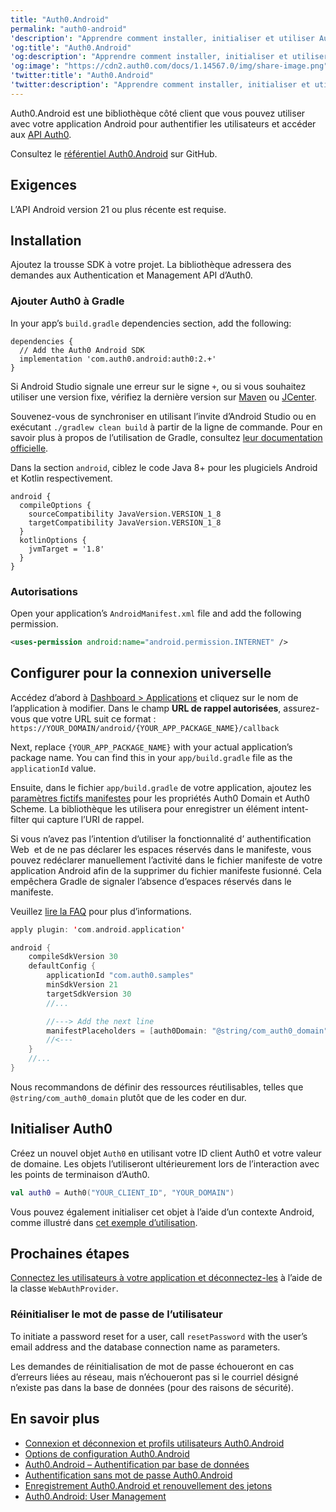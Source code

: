```yaml
---
title: "Auth0.Android"
permalink: "auth0-android"
'description': "Apprendre comment installer, initialiser et utiliser Auth0.Android"
'og:title': "Auth0.Android"
'og:description': "Apprendre comment installer, initialiser et utiliser Auth0.Android"
'og:image': "https://cdn2.auth0.com/docs/1.14567.0/img/share-image.png"
'twitter:title': "Auth0.Android"
'twitter:description': "Apprendre comment installer, initialiser et utiliser Auth0.Android"
---
```


Auth0.Android est une bibliothèque côté client que vous pouvez utiliser avec votre application Android pour authentifier les utilisateurs et accéder aux [API Auth0](/docs/fr-ca/api).

Consultez le [référentiel Auth0.Android](https://github.com/auth0/Auth0.Android) sur GitHub.

## Exigences

L’API Android version 21 ou plus récente est requise.

## Installation

Ajoutez la trousse SDK à votre projet. La bibliothèque adressera des demandes aux Authentication et <Tooltip href="/docs/fr-ca/glossary?term=management-api" tip="Management API
Un produit permettant aux clients d’effectuer des tâches administratives." cta="Voir le glossaire">Management API</Tooltip> d’Auth0.

### Ajouter Auth0 à Gradle

In your app’s `build.gradle` dependencies section, add the following:

``` lines
dependencies {
  // Add the Auth0 Android SDK
  implementation 'com.auth0.android:auth0:2.+'
}
```

Si Android Studio signale une erreur sur le signe `+`, ou si vous souhaitez utiliser une version fixe, vérifiez la dernière version sur [Maven](http://search.maven.org/#search%7Cga%7C1%7Ca%3A%22auth0%22%20g%3A%22com.auth0.android%22) ou [JCenter](https://bintray.com/auth0/android/auth0).

<Card title="Synchroniser le projet avec Gradle">

Souvenez-vous de synchroniser en utilisant l’invite d’Android Studio ou en exécutant `./gradlew clean build` à partir de la ligne de commande. Pour en savoir plus à propos de l’utilisation de Gradle, consultez [leur documentation officielle](https://tools.android.com/tech-docs/new-build-system/user-guide).

</Card>

Dans la section `android`, ciblez le code Java 8+ pour les plugiciels Android et Kotlin respectivement.

``` lines
android {
  compileOptions {
    sourceCompatibility JavaVersion.VERSION_1_8
    targetCompatibility JavaVersion.VERSION_1_8
  }
  kotlinOptions {
    jvmTarget = '1.8'
  }
}
```

### Autorisations

Open your application’s `AndroidManifest.xml` file and add the following permission.

```xml lines
<uses-permission android:name="android.permission.INTERNET" />
```

## Configurer pour la connexion universelle

Accédez d’abord à [Dashboard > Applications](https://manage.auth0.com/#/applications) et cliquez sur le nom de l’application à modifier. Dans le champ **URL de rappel autorisées**, assurez-vous que votre URL suit ce format :
`https://YOUR_DOMAIN/android/{YOUR_APP_PACKAGE_NAME}/callback`

Next, replace `{YOUR_APP_PACKAGE_NAME}` with your actual application’s package name. You can find this in your `app/build.gradle` file as the `applicationId` value.

Ensuite, dans le fichier `app/build.gradle` de votre application, ajoutez les [paramètres fictifs manifestes](https://developer.android.com/studio/build/manifest-build-variables.html) pour les propriétés Auth0 Domain et Auth0 Scheme. La bibliothèque les utilisera pour enregistrer un élément intent-filter qui capture l’URI de rappel.

<Callout icon="file-lines" color="#0EA5E9" iconType="regular">

Si vous n’avez pas l’intention d’utiliser la fonctionnalité d’ authentification Web  et de ne pas déclarer les espaces réservés dans le manifeste, vous pouvez redéclarer manuellement l’activité dans le fichier manifeste de votre application Android afin de la supprimer du fichier manifeste fusionné. Cela empêchera Gradle de signaler l’absence d’espaces réservés dans le manifeste.

Veuillez [lire la FAQ](https://github.com/auth0/Auth0.Android/tree/master#is-the-web-authentication-module-setup-optional) pour plus d’informations.

</Callout>

```kotlin lines
apply plugin: 'com.android.application'

android {
    compileSdkVersion 30
    defaultConfig {
        applicationId "com.auth0.samples"
        minSdkVersion 21
        targetSdkVersion 30
        //...

        //---> Add the next line
        manifestPlaceholders = [auth0Domain: "@string/com_auth0_domain", auth0Scheme: "https"]
        //<---
    }
    //...
}
```

<Callout icon="file-lines" color="#0EA5E9" iconType="regular">

Nous recommandons de définir des ressources réutilisables, telles que `@string/com_auth0_domain` plutôt que de les coder en dur.

</Callout>

## Initialiser Auth0

Créez un nouvel objet `Auth0` en utilisant votre ID client Auth0 et votre valeur de domaine. Les objets l’utiliseront ultérieurement lors de l’interaction avec les points de terminaison d’Auth0.

```kotlin lines
val auth0 = Auth0("YOUR_CLIENT_ID", "YOUR_DOMAIN")
```

Vous pouvez également initialiser cet objet à l’aide d’un contexte Android, comme illustré dans [cet exemple d’utilisation](https://github.com/auth0/Auth0.Android/tree/master#usage).

## Prochaines étapes

[Connectez les utilisateurs à votre application et déconnectez-les](/docs/fr-ca/libraries/auth0-android/auth0-android-login-logout-and-user-profiles) à l’aide de la classe `WebAuthProvider`.

### Réinitialiser le mot de passe de l’utilisateur

To initiate a password reset for a user, call `resetPassword` with the user’s email address and the database connection name as parameters.

Les demandes de réinitialisation de mot de passe échoueront en cas d’erreurs liées au réseau, mais n’échoueront pas si le courriel désigné n’existe pas dans la base de données (pour des raisons de sécurité).

## En savoir plus

* [Connexion et déconnexion et profils utilisateurs Auth0.Android](/docs/fr-ca/libraries/auth0-android/auth0-android-login-logout-and-user-profiles)
* [Options de configuration Auth0.Android](/docs/fr-ca/libraries/auth0-android/auth0-android-configuration)
* [Auth0.Android – Authentification par base de données](/docs/fr-ca/auth0-android-database-authentication)
* [Authentification sans mot de passe Auth0.Android](/docs/fr-ca/auth0-android-passwordless)
* [Enregistrement Auth0.Android et renouvellement des jetons](/docs/fr-ca/auth0-android-save-and-renew-tokens)
* [Auth0.Android: User Management](/docs/fr-ca/auth0-android-user-management)